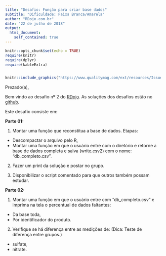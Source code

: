 ```yaml
---
title: "Desafio: Função para criar base dados"
subtitle: "Dificuldade: Faixa Branca/Amarela"
author: "RDojo.com.br"
date: "22 de julho de 2018"
output: 
  html_document:
    self_contained: true
---
```


<!-- para acrescentar logo no cabeçalho -->
<script>
   $(document).ready(function() {
     $head = $('#header');
     $head.prepend('<img src=\"https://therdojo.files.wordpress.com/2018/06/logo.jpg\" style=\"float: right;width: 150px;\"/>')
   });
</script>


```r
knitr::opts_chunk$set(echo = TRUE)
require(knitr)
require(dplyr)
require(kableExtra)
```


```r

```

```r
knitr::include_graphics("https://www.qualitymag.com/ext/resources/Issues/November2013/qm1113-FEAT5-manage-p2SL.jpg")
```


Prezado(a),

Bem vindo ao desafio nº 2 do [RDojo](http://rdojo.com.br/){target="_blank"}. As soluções dos desafios estão no [github](https://github.com/pcbrom/desafios_RDojo){target="_blank"}.

Este desafio consiste em:

**Parte 01:**

01. Montar uma função que reconstitua a base de dados. Etapas:

* Descompactar o arquivo pelo R, 
* Montar uma função em que o usuário entre com o diretório e retorne a base de dados completa e salva (write.csv2) com o nome: "db_completo.csv".

02. Fazer um print da solução e postar no grupo.

03. Disponibilizar o script comentado para que outros também possam estudar.


**Parte 02:**

01. Montar uma função em que o usuário entre com "db_completo.csv" e imprima na tela o percentual de dados faltantes:

* Da base toda,
* Por identificador do produto.

02. Verifique se há diferença entre as medições de: (Dica: Teste de diferença entre grupos.)

* sulfate,
* nitrate.
